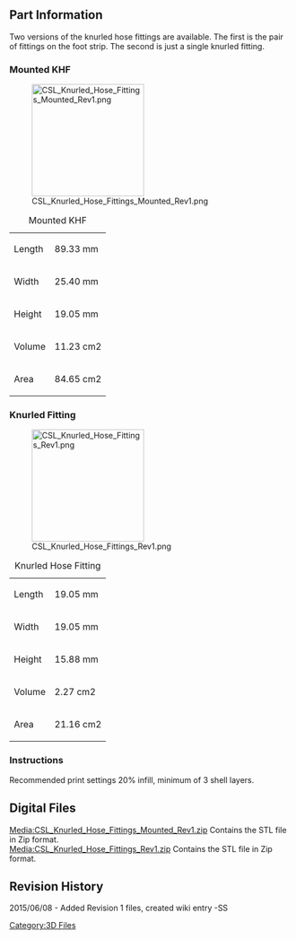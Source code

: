 {{Tutorial|
 bgcolor = #00F|
 fgcolor = #FFF|
 name = CS:L Knurled Hose Fittings|
 image = [[File:CSL_Logo.jpg|200px]]|
 category = 3D Files Part Archive|
 creators = Steele Smith ([[User:Steele|Steele]])|
 contributors = Andrew Radovich |
 date = June 08, 2015|
 updated  = June 08, 2015|
 note = STL files for 3D printing only.|
 
}} 

<br> 

== Part Information  ==


Two versions of the knurled hose fittings are available.  The first is the pair of fittings on the foot strip.  The second is just a single knurled fitting.


=== Mounted KHF ===
[[File:CSL_Knurled_Hose_Fittings_Mounted_Rev1.png|200px]]

{| class="wikitable"
|+Mounted KHF
|-
|Length
|89.33 mm
|-
|Width
|25.40 mm
|-
|Height
|19.05 mm
|-
|Volume 
|11.23 cm2
|-
|Area
|84.65 cm2
|}


=== Knurled Fitting ===
[[File:CSL_Knurled_Hose_Fittings_Rev1.png|200px]]

{| class="wikitable"
|+Knurled Hose Fitting
|-
|Length
|19.05 mm
|-
|Width
|19.05 mm
|-
|Height
|15.88 mm
|-
|Volume 
|2.27 cm2
|-
|Area
|21.16 cm2
|}



=== Instructions  ===
Recommended print settings 20% infill, minimum of 3 shell layers.

== Digital Files<br>  ==
[[Media:CSL_Knurled_Hose_Fittings_Mounted_Rev1.zip]] Contains the STL file in Zip format.<br>
[[Media:CSL_Knurled_Hose_Fittings_Rev1.zip]] Contains the STL file in Zip format.<br>


== Revision History  ==

2015/06/08 - Added Revision 1 files, created wiki entry -SS

[[Category:3D Files]]
